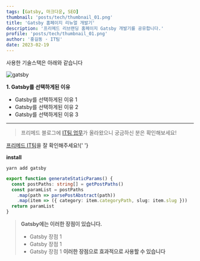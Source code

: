 ```yaml
---
tags: [Gatsby, 마크다운, SEO]
thumbnail: 'posts/tech/thumbnail_01.png'
title: 'Gatsby 홈페이지 리뉴얼 개발기'
description: '프리메드 리브랜딩 홈페이지 Gatsby 개발기를 공유합니다.'
profile: 'posts/tech/thumbnail_01.png'
author: '홍길동 · IT팀'
date: 2023-02-19
---
```


사용한 기술스택은 아래와 같습니다

![gatsby](/posts/tech/content_01.png)

**1. Gatsby를 선택하게된 이유**

- Gatsby를 선택하게된 이유 1
- Gatsby를 선택하게된 이유 2
- Gatsby를 선택하게된 이유 3

---

> 프리메드 블로그에 [IT팀 업무](https://blog.naver.com/freemedorg/223359597345)가 올라왔으니 궁금하신 분은 확인해보세요!

<u>프리메드 IT팀</u>을 잘 확인해주세요!{' '}

**install**

`yarn add gatsby`

```typescript
export function generateStaticParams() {
  const postPaths: string[] = getPostPaths()
  const paramList = postPaths
    .map(path => parsePostAbstract(path))
    .map(item => ({ category: item.categoryPath, slug: item.slug }))
  return paramList
}
```

> **Gatsby에는 이러한 장점이 있습니다.**
>
> - Gatsby 장점 1
> - Gatsby 장점 1
> - Gatsby 장점 1 **이러한 장점으로 효과적으로 사용할 수 있습니다**
